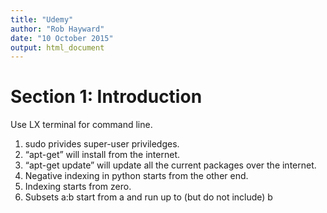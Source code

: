 ```yaml
---
title: "Udemy"
author: "Rob Hayward"
date: "10 October 2015"
output: html_document
---
```


# Section 1: Introduction
Use LX terminal for command line. 

1. sudo privides super-user priviledges. 
2. "apt-get" will install from the internet.  
3. "apt-get update" will update all the current packages over the internet. 
4. Negative indexing in python starts from the other end.
5. Indexing starts from zero. 
6. Subsets a:b start from a and run up to (but do not include) b
